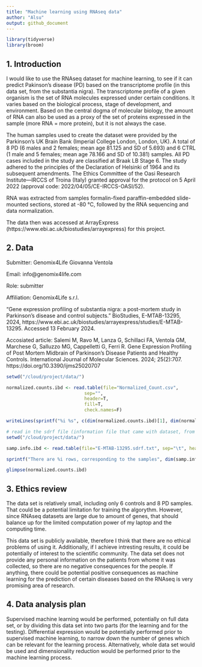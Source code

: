 ```yaml
---
title: "Machine learning using RNAseq data"
author: "Alsu"
output: github_document
---
```


```r
library(tidyverse)
library(broom)
```

## 1. Introduction

I would like to use the RNAseq dataset for machine learning, to see if it can predict Pakinson's disease (PD) based on the transcriptome profile (in this data set, from the substantia nigra). The transcriptome profile of a given organism is the set of RNA molecules expressed under certain conditions. It varies based on the biological process, stage of development, and environment. Based on the central dogma of molecular biology, the amount of RNA can also be used as a proxy of the set of proteins expressed in the sample (more RNA = more protein), but it is not always the case. 

The human samples used to create the dataset were provided by the Parkinson's UK Brain Bank (Imperial College London, London, UK).  A total of 8 PD (6 males and 2 females; mean age 81.125 and SD of 5.693) and 6 CTRL (1 male and 5 females; mean age 78.166 and SD of 10.381) samples. All PD cases included in the study are classified at Braak LB Stage 6. The study adhered to the principles of the Declaration of Helsinki of 1964 and its subsequent amendments. The Ethics Committee of the Oasi Research Institute—IRCCS of Troina (Italy) granted approval for the protocol on 5 April 2022 (approval code: 2022/04/05/CE-IRCCS-OASI/52). 

RNA was extracted from samples formalin-fixed paraffin-embedded slide-mounted sections, stored at -80 °C, followed by the RNA sequencing and data normalization. 

The data then was accessed at ArrayExpress (https://www.ebi.ac.uk/biostudies/arrayexpress) for this project. 

## 2. Data

Submitter: Genomix4Life Giovanna Ventola

Email: info@genomix4life.com 

Role: submitter 

Affiliation: Genomix4Life s.r.l.

"Gene expression profiling of substantia nigra: a post-mortem study in Parkinson's disease and control subjects." BioStudies, E-MTAB-13295, 2024, https://www.ebi.ac.uk/biostudies/arrayexpress/studies/E-MTAB-13295. Accessed 13 February 2024.

Accosiated article: Salemi M, Ravo M, Lanza G, Schillaci FA, Ventola GM, Marchese G, Salluzzo MG, Cappelletti G, Ferri R. Gene Expression Profiling of Post Mortem Midbrain of Parkinson’s Disease Patients and Healthy Controls. International Journal of Molecular Sciences. 2024; 25(2):707. https://doi.org/10.3390/ijms25020707

```r
setwd("/cloud/project/data/")  

normalized.counts.ibd <- read.table(file="Normalized_Count.csv",
                             sep="",
                             header=T,
                             fill=T,
                             check.names=F)

writeLines(sprintf("%i %s", c(dim(normalized.counts.ibd)[1], dim(normalized.counts.ibd)[2]), c("rows corresponding to transcript IDs", "columns corresponding to samples")))
```

```r
# read in the sdrf file (information file that came with dataset, from the original study)
setwd("/cloud/project/data/") 

samp.info.ibd <- read.table(file="E-MTAB-13295.sdrf.txt", sep="\t", header=T, fill=T, check.names=F)

sprintf("There are %i rows, corresponding to the samples", dim(samp.info.ibd)[1])
```

```r
glimpse(normalized.counts.ibd)
```


## 3. Ethics review

The data set is relatively small, including only 6 controls and 8 PD samples. That could be a potential limitation for training the algorythm. However, since RNAseq datasets are large due to amount of genes, that should balance up for the limited computation power of my laptop and the computing time. 

This data set is publicly available, therefore I think that there are no ethical problems of using it. Additionally, if I achieve intresting results, it could be potentially of interest to the scientific community. The data set does not provide any personal information on the patients from whome it was collected, so there are no negative consequences for the people. If anything, there could be potential positive consequences as machine learning for the prediction of certain diseases based on the RNAseq is very promising area of research.

## 4. Data analysis plan

Supervised machine learning would be performed, potentially on full data set, or by dividing this data set into two parts (for the learning and for the testing). Differential expression would be potentially performed prior to supervised machine learning, to narrow down the number of genes which can be relevant for the learning process. Alternatively, whole data set would be used and dimensionality reduction would be performed prior to the machine learning process.
